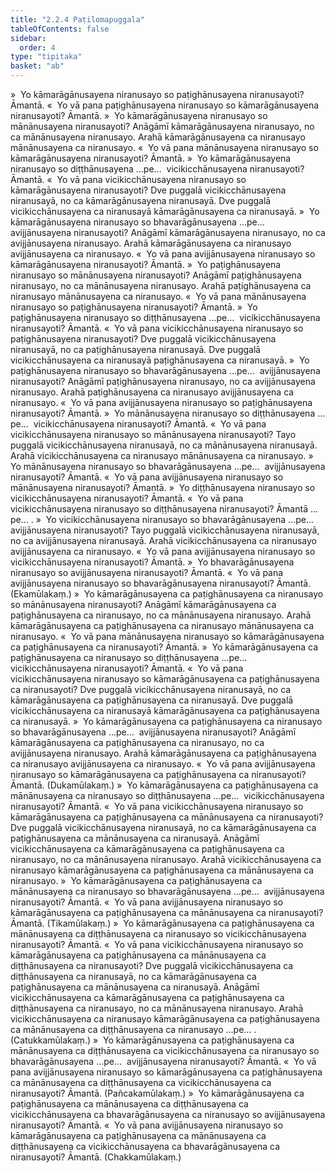 ```yaml
---
title: "2.2.4 Paṭilomapuggala"
tableOfContents: false
sidebar:
  order: 4
type: "tipitaka"
basket: "ab"
---
```



<DynamicBreadcrumb />

<Division number="99">

<Paragraph number="682">
»  Yo kāmarāgānusayena niranusayo so paṭighānusayena niranusayoti? Āmantā.
</Paragraph>

<Paragraph number="683">
«  Yo vā pana paṭighānusayena niranusayo so kāmarāgānusayena niranusayoti? Āmantā.
</Paragraph>

<Paragraph number="684">
»  Yo kāmarāgānusayena niranusayo so mānānusayena niranusayoti?
</Paragraph>

<Paragraph number="685">
Anāgāmī kāmarāgānusayena niranusayo, no ca mānānusayena niranusayo. Arahā kāmarāgānusayena ca niranusayo mānānusayena ca niranusayo.
</Paragraph>

<Paragraph number="686">
«  Yo vā pana mānānusayena niranusayo so kāmarāgānusayena niranusayoti? Āmantā.
</Paragraph>

<Paragraph number="687">
»  Yo kāmarāgānusayena niranusayo so diṭṭhānusayena …pe…  vicikicchānusayena niranusayoti? Āmantā.
</Paragraph>

<Paragraph number="688">
«  Yo vā pana vicikicchānusayena niranusayo so kāmarāgānusayena niranusayoti?
</Paragraph>

<Paragraph number="689">
Dve puggalā vicikicchānusayena niranusayā, no ca kāmarāgānusayena niranusayā. Dve puggalā vicikicchānusayena ca niranusayā kāmarāgānusayena ca niranusayā.
</Paragraph>

<Paragraph number="690">
»  Yo kāmarāgānusayena niranusayo so bhavarāgānusayena …pe…  avijjānusayena niranusayoti?
</Paragraph>

<Paragraph number="691">
Anāgāmī kāmarāgānusayena niranusayo, no ca avijjānusayena niranusayo. Arahā kāmarāgānusayena ca niranusayo avijjānusayena ca niranusayo.
</Paragraph>

<Paragraph number="692">
«  Yo vā pana avijjānusayena niranusayo so kāmarāgānusayena niranusayoti? Āmantā.
</Paragraph>

</Division>
<Division number="100">

<Paragraph number="693">
»  Yo paṭighānusayena niranusayo so mānānusayena niranusayoti?
</Paragraph>

<Paragraph number="694">
Anāgāmī paṭighānusayena niranusayo, no ca mānānusayena niranusayo. Arahā paṭighānusayena ca niranusayo mānānusayena ca niranusayo.
</Paragraph>

<Paragraph number="695">
«  Yo vā pana mānānusayena niranusayo so paṭighānusayena niranusayoti? Āmantā.
</Paragraph>

<Paragraph number="696">
»  Yo paṭighānusayena niranusayo so diṭṭhānusayena …pe…  vicikicchānusayena niranusayoti? Āmantā.
</Paragraph>

<Paragraph number="697">
«  Yo vā pana vicikicchānusayena niranusayo so paṭighānusayena niranusayoti?
</Paragraph>

<Paragraph number="698">
Dve puggalā vicikicchānusayena niranusayā, no ca paṭighānusayena niranusayā. Dve puggalā vicikicchānusayena ca niranusayā paṭighānusayena ca niranusayā.
</Paragraph>

<Paragraph number="699">
»  Yo paṭighānusayena niranusayo so bhavarāgānusayena …pe…  avijjānusayena niranusayoti?
</Paragraph>

<Paragraph number="700">
Anāgāmī paṭighānusayena niranusayo, no ca avijjānusayena niranusayo. Arahā paṭighānusayena ca niranusayo avijjānusayena ca niranusayo.
</Paragraph>

<Paragraph number="701">
«  Yo vā pana avijjānusayena niranusayo so paṭighānusayena niranusayoti? Āmantā.
</Paragraph>

</Division>
<Division number="101">

<Paragraph number="702">
»  Yo mānānusayena niranusayo so diṭṭhānusayena …pe…  vicikicchānusayena niranusayoti? Āmantā.
</Paragraph>

<Paragraph number="703">
«  Yo vā pana vicikicchānusayena niranusayo so mānānusayena niranusayoti?
</Paragraph>

<Paragraph number="704">
Tayo puggalā vicikicchānusayena niranusayā, no ca mānānusayena niranusayā. Arahā vicikicchānusayena ca niranusayo mānānusayena ca niranusayo.
</Paragraph>

<Paragraph number="705">
»  Yo mānānusayena niranusayo so bhavarāgānusayena …pe…  avijjānusayena niranusayoti? Āmantā.
</Paragraph>

<Paragraph number="706">
«  Yo vā pana avijjānusayena niranusayo so mānānusayena niranusayoti? Āmantā.
</Paragraph>

</Division>
<Division number="102">

<Paragraph number="707">
»  Yo diṭṭhānusayena niranusayo so vicikicchānusayena niranusayoti? Āmantā.
</Paragraph>

<Paragraph number="708">
«  Yo vā pana vicikicchānusayena niranusayo so diṭṭhānusayena niranusayoti? Āmantā …pe… .
</Paragraph>

</Division>
<Division number="103">

<Paragraph number="709">
»  Yo vicikicchānusayena niranusayo so bhavarāgānusayena …pe…  avijjānusayena niranusayoti?
</Paragraph>

<Paragraph number="710">
Tayo puggalā vicikicchānusayena niranusayā, no ca avijjānusayena niranusayā. Arahā vicikicchānusayena ca niranusayo avijjānusayena ca niranusayo.
</Paragraph>

<Paragraph number="711">
«  Yo vā pana avijjānusayena niranusayo so vicikicchānusayena niranusayoti? Āmantā.
</Paragraph>

</Division>
<Division number="104">

<Paragraph number="712">
»  Yo bhavarāgānusayena niranusayo so avijjānusayena niranusayoti? Āmantā.
</Paragraph>

<Paragraph number="713">
«  Yo vā pana avijjānusayena niranusayo so bhavarāgānusayena niranusayoti? Āmantā. (Ekamūlakaṃ.)
</Paragraph>

</Division>
<Division number="105">

<Paragraph number="714">
»  Yo kāmarāgānusayena ca paṭighānusayena ca niranusayo so mānānusayena niranusayoti?
</Paragraph>

<Paragraph number="715">
Anāgāmī kāmarāgānusayena ca paṭighānusayena ca niranusayo, no ca mānānusayena niranusayo. Arahā kāmarāgānusayena ca paṭighānusayena ca niranusayo mānānusayena ca niranusayo.
</Paragraph>

<Paragraph number="716">
«  Yo vā pana mānānusayena niranusayo so kāmarāgānusayena ca paṭighānusayena ca niranusayoti? Āmantā.
</Paragraph>

<Paragraph number="717">
»  Yo kāmarāgānusayena ca paṭighānusayena ca niranusayo so diṭṭhānusayena …pe…  vicikicchānusayena niranusayoti? Āmantā.
</Paragraph>

<Paragraph number="718">
«  Yo vā pana vicikicchānusayena niranusayo so kāmarāgānusayena ca paṭighānusayena ca niranusayoti?
</Paragraph>

<Paragraph number="719">
Dve puggalā vicikicchānusayena niranusayā, no ca kāmarāgānusayena ca paṭighānusayena ca niranusayā. Dve puggalā vicikicchānusayena ca niranusayā kāmarāgānusayena ca paṭighānusayena ca niranusayā.
</Paragraph>

<Paragraph number="720">
»  Yo kāmarāgānusayena ca paṭighānusayena ca niranusayo so bhavarāgānusayena …pe…  avijjānusayena niranusayoti?
</Paragraph>

<Paragraph number="721">
Anāgāmī kāmarāgānusayena ca paṭighānusayena ca niranusayo, no ca avijjānusayena niranusayo. Arahā kāmarāgānusayena ca paṭighānusayena ca niranusayo avijjānusayena ca niranusayo.
</Paragraph>

<Paragraph number="722">
«  Yo vā pana avijjānusayena niranusayo so kāmarāgānusayena ca paṭighānusayena ca niranusayoti? Āmantā. (Dukamūlakaṃ.)
</Paragraph>

</Division>
<Division number="106">

<Paragraph number="723">
»  Yo kāmarāgānusayena ca paṭighānusayena ca mānānusayena ca niranusayo so diṭṭhānusayena …pe…  vicikicchānusayena niranusayoti? Āmantā.
</Paragraph>

<Paragraph number="724">
«  Yo vā pana vicikicchānusayena niranusayo so kāmarāgānusayena ca paṭighānusayena ca mānānusayena ca niranusayoti?
</Paragraph>

<Paragraph number="725">
Dve puggalā vicikicchānusayena niranusayā, no ca kāmarāgānusayena ca paṭighānusayena ca mānānusayena ca niranusayā. Anāgāmī vicikicchānusayena ca kāmarāgānusayena ca paṭighānusayena ca niranusayo, no ca mānānusayena niranusayo. Arahā vicikicchānusayena ca niranusayo kāmarāgānusayena ca paṭighānusayena ca mānānusayena ca niranusayo.
</Paragraph>

<Paragraph number="726">
»  Yo kāmarāgānusayena ca paṭighānusayena ca mānānusayena ca niranusayo so bhavarāgānusayena …pe…  avijjānusayena niranusayoti? Āmantā.
</Paragraph>

<Paragraph number="727">
«  Yo vā pana avijjānusayena niranusayo so kāmarāgānusayena ca paṭighānusayena ca mānānusayena ca niranusayoti? Āmantā. (Tikamūlakaṃ.)
</Paragraph>

</Division>
<Division number="107">

<Paragraph number="728">
»  Yo kāmarāgānusayena ca paṭighānusayena ca mānānusayena ca diṭṭhānusayena ca niranusayo so vicikicchānusayena niranusayoti? Āmantā.
</Paragraph>

<Paragraph number="729">
«  Yo vā pana vicikicchānusayena niranusayo so kāmarāgānusayena ca paṭighānusayena ca mānānusayena ca diṭṭhānusayena ca niranusayoti?
</Paragraph>

<Paragraph number="730">
Dve puggalā vicikicchānusayena ca diṭṭhānusayena ca niranusayā, no ca kāmarāgānusayena ca paṭighānusayena ca mānānusayena ca niranusayā. Anāgāmī vicikicchānusayena ca kāmarāgānusayena ca paṭighānusayena ca diṭṭhānusayena ca niranusayo, no ca mānānusayena niranusayo. Arahā vicikicchānusayena ca niranusayo kāmarāgānusayena ca paṭighānusayena ca mānānusayena ca diṭṭhānusayena ca niranusayo …pe… . (Catukkamūlakaṃ.)
</Paragraph>

</Division>
<Division number="108">

<Paragraph number="731">
»  Yo kāmarāgānusayena ca paṭighānusayena ca mānānusayena ca diṭṭhānusayena ca vicikicchānusayena ca niranusayo so bhavarāgānusayena …pe…  avijjānusayena niranusayoti? Āmantā.
</Paragraph>

<Paragraph number="732">
«  Yo vā pana avijjānusayena niranusayo so kāmarāgānusayena ca paṭighānusayena ca mānānusayena ca diṭṭhānusayena ca vicikicchānusayena ca niranusayoti? Āmantā. (Pañcakamūlakaṃ.)
</Paragraph>

</Division>
<Division number="109">

<Paragraph number="733">
»  Yo kāmarāgānusayena ca paṭighānusayena ca mānānusayena ca diṭṭhānusayena ca vicikicchānusayena ca bhavarāgānusayena ca niranusayo so avijjānusayena niranusayoti? Āmantā.
</Paragraph>

<Paragraph number="734">
«  Yo vā pana avijjānusayena niranusayo so kāmarāgānusayena ca paṭighānusayena ca mānānusayena ca diṭṭhānusayena ca vicikicchānusayena ca bhavarāgānusayena ca niranusayoti? Āmantā. (Chakkamūlakaṃ.)
</Paragraph>
</Division>